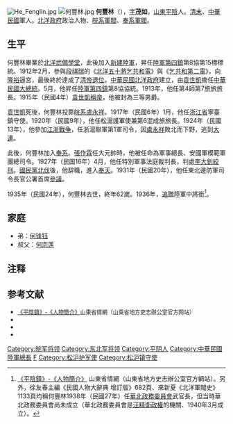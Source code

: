 [[File:He_Fenglin.jpg|thumb]]
[[File:何豐林.jpg|thumb]]
'''何豐林'''（{{bd|1873年||1935年|}}），[[表字|字]]'''茂如'''，[[山東|山東]][[平陰|平陰]]人。[[清朝|清末]]、[[中華民國|中華民國]]軍人。[[北洋政府|北洋政府]]政治人物、[[皖系軍閥|皖系軍閥]]、[[奉系軍閥|奉系軍閥]]。

== 生平 ==
何豐林畢業於[[北洋武備學堂|北洋武備學堂]]，此後加入[[新建陸軍|新建陸軍]]，昇任[[陸軍第四鎮|陸軍第四鎮]]第8協第15標標統。1912年2月，參與[[段祺瑞|段祺瑞]]的《[[北洋五十將乞共和電|北洋五十將乞共和電]]》與《[[乞共和第二電|乞共和第二電]]》，向[[隆裕|隆裕]]逼宮，最後終於達成了[[宣統退位|清帝退位]]，[[中華民國|中華民國]][[北洋政府|北洋政府]]建立，由[[袁世凱|袁世凱]]擔任[[中華民國大總統|中華民國大總統]]。5月，他昇任[[陸軍第四鎮|陸軍第四鎮]]第8協協統。1913年，他任第4師第7旅旅旅長。1915年（民國4年）[[袁世凱稱帝|袁世凱稱帝]]，他被封為三等男爵。

[[袁世凱|袁世凱]]死後，何豐林投靠[[皖系|皖系]][[盧永祥|盧永祥]]。1917年（民國6年）1月，他任[[浙江省|浙江省]]寧臺鎮守使。1920年（民國9年），他任松滬護軍使兼第6混成旅旅長。1924年（民國13年），他參加[[江浙戰争|江浙戰争]]，任浙滬聯軍第1軍司令，因[[盧永祥|盧永祥]]敗北而下野，逃到[[大連市|大連]]。

此後，何豐林加入[[奉系|奉系]]。[[張作霖|張作霖]]任大元帥時，他被任命為軍事總長、安國軍模範軍團總司令。1927年（民国16年）4月，他任特別軍事法庭裁判長，判處[[李大釗|李大釗]][[絞刑|絞刑]]。[[國民黨北伐|國民黨北伐]]後，他辞職，進入[[奉天市|奉天]]。1931年（民國20年），他任東北邊防軍司令長官公署首席[[參議|參議]]。

1935年（民國24年），何豐林去世，終年62嵗。1936年，[[追贈|追贈]]陸軍中將銜<ref>[http://www.sdsqw.cn/town/jinan/200707/article_9833.html 《平陰鎮》-《人物簡介》] {{Wayback|url=http://www.sdsqw.cn/town/jinan/200707/article_9833.html |date=20120425132159 }}山東省情網（山東省地方史志辦公室官方網站）。另外，徐友春主編《民國人物大辭典 增訂版》682頁、來新夏《北洋軍閥史》1133頁均稱何豐林1938年（民國27年）任[[華北政務委員會|華北政務委員會]]武官長，但当時華北政務委員會尚未成立（華北政務委員會是[[汪精衛政權|汪精衛政權]]的機關、1940年3月成立）。</ref>。

==家庭==
*弟：[[何锋钰|何锋钰]]
*叔父：[[何宗莲|何宗莲]]

== 注释 ==
{{reflist}}

== 参考文献 ==
* <span style="font-size:90%;">[https://web.archive.org/web/20120425132159/http://www.sdsqw.cn/town/jinan/200707/article_9833.html 《平陰鎮》-《人物簡介》]山東省情網（山東省地方史志辦公室官方网站）</span>
* <span style="font-size:90%;">{{Cite book zh|author = 來新夏等|title = 北洋軍閥史 下冊|year = 2000|publisher =  [[南開大學|南開大學]]出版社|isbn = 7-310-01517-7}}</span>
* <span style="font-size:90%;">{{Cite book zh|author = 徐友春主編|title = 民國人物大辭典 增訂版|year = 2007|publisher = 河北人民出版社|isbn = 978-7-202-03014-1}}</span>
* <span style="font-size:90%;">{{Cite book zh|author = 劉壽林等編|title = 民國職官年表|year = 1995|publisher = [[中華書局|中華書局]]|isbn = 7-101-01320-1}}</span>

{{DEFAULTSORT:He何}}
[[Category:皖军将领|Category:皖军将领]]
[[Category:东北军将领|Category:东北军将领]]
[[Category:平阴人|Category:平阴人]]
[[Category:中華民國陸軍總長|Category:中華民國陸軍總長]]
[[Category:何姓|F]]
[[Category:松沪护军使|Category:松沪护军使]]
[[Category:松沪镇守使|Category:松沪镇守使]]